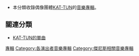 *本分類收錄偶像團體[[KAT-TUN|KAT-TUN]]的[[音樂專輯|音樂專輯]]。

==關連分類==
*[[:category:KAT-TUN的單曲|KAT-TUN的單曲]]

{{DEFAULTSORT:KAT-TUN}}
[[Category:KAT-TUN|專輯]]
[[Category:各演出者音樂專輯|Category:各演出者音樂專輯]]
[[Category:傑尼斯相關音樂專輯|Category:傑尼斯相關音樂專輯]]